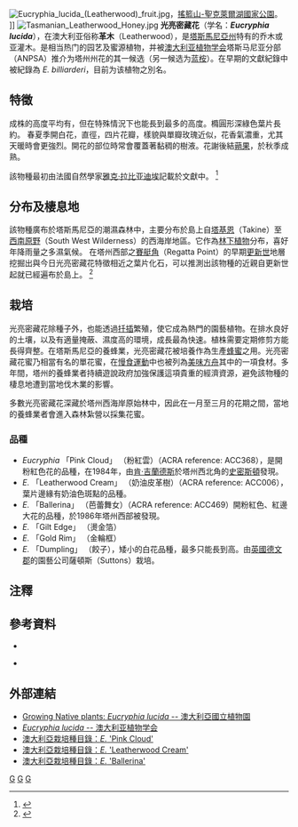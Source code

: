 {{Speciesbox
| taxon = Eucryphia lucida
| image= Eucryphia_lucida_Leatherwood_flower.jpg
| image_caption= 花。位於塔斯馬尼亞之[[蒙特祖馬瀑布|蒙特祖馬瀑布]]。
| image2= Eucryphia lucida Leatherwood in flower.jpg
| image2_caption= 開花的年輕植株（中間偏左，開白花者）
| binomial_authority= （[[雅克·拉比亚迪埃|Labill.]]) [[亨利·厄尼斯特·白利昂|Baill.]]
}}
[[Image:Eucryphia_lucida_(Leatherwood)_fruit.jpg|thumb]]，[[搖籃山-聖克萊爾湖國家公園|搖籃山-聖克萊爾湖國家公園]]。 ]]
[[File:Tasmanian_Leatherwood_Honey.jpg|thumb]]
{{commons|Category:Eucryphia_lucida}}
'''光亮密藏花'''（学名：'''''Eucryphia lucida'''''），在澳大利亚俗称'''革木'''（Leatherwood），是[[塔斯馬尼亞州|塔斯馬尼亞州]]特有的乔木或亚灌木。是相当热门的园艺及蜜源植物，并被[[澳大利亚植物学会|澳大利亚植物学会]]塔斯马尼亚分部（ANPSA）推介为塔州州花的其一候选（另一候选为[[蓝桉|蓝桉]]）。在早期的文獻紀錄中被紀錄為 ''E. billiarderi''，目前为该植物之別名。

==特徵==

成株的高度平均有{{convert|2|to|10|m|ft}}，但在特殊情況下也能長到最多{{convert|25|m|ft}}的高度。橢圓形深綠色葉片長約{{convert|2|to|4|cm|in}}。 春夏季開白花，直徑{{convert|2.5|to|4|cm|in}}，四片花瓣，樣貌與單瓣玫瑰近似，花香氣濃重，尤其天暖時會更強烈。開花的部位時常會覆蓋著黏稠的樹液。花謝後結[[蒴果|蒴果]]，於秋季成熟。

該物種最初由法國自然學家[[雅克·拉比亚迪埃|雅克·拉比亚迪埃]]記載於文獻中。 <ref>{{APNI|name=''Eucryphia lucida'' （Labill.) Baill.|id=38082}}</ref>

==分布及棲息地==
該物種廣布於塔斯馬尼亞的潮濕森林中，主要分布於島上自[[塔基恩|塔基恩]]（Takine）至[[西南原野_（塔斯馬尼亞）|西南原野]]（South West Wilderness）的西海岸地區。它作為[[林下植物|林下植物]]分布，喜好年降雨量{{convert|1500|to|2500|mm}}之多濕氣候。
在塔州西部之[[賽艇角|賽艇角]]（Regatta Point）的早期[[更新世|更新世]]地層挖掘出與今日光亮密藏花特徵相近之葉片化石，可以推測出該物種的近親自更新世起就已經遍布於島上。 <ref name = "Hill91">{{cite journal | author = Hill, Robert S.  | year = 1991 | title = Leaves of Eucryphia (Eucryphiaceae) from tertiary sediments in south-eastern Australia | journal = Australian Systematic Botany | volume = 4 | issue = 3 | pages = 481–497 | doi=10.1071/SB9910481}}</ref>

==栽培==
光亮密藏花除種子外，也能透過[[扦插|扦插]]繁殖，使它成為熱門的園藝植物。在排水良好的土壤，以及有適量掩蔽、濕度高的環境，成長最為快速。植株需要定期修剪方能長得齊整。在塔斯馬尼亞的養蜂業，光亮密藏花被培養作為生產[[蜂蜜|蜂蜜]]之用。光亮密藏花蜜乃相當有名的單花蜜，在[[慢食運動|慢食運動]]中也被列為[[美味方舟|美味方舟]]其中的一項食材。多年間，塔州的養蜂業者持續遊說政府加強保護這項貴重的經濟資源，避免該物種的棲息地遭到當地伐木業的影響。

多數光亮密藏花深藏於塔州西海岸原始林中，因此在一月至三月的花期之間，當地的養蜂業者會進入森林紮營以採集花蜜。 

===品種===
* ''Eucryphia'' 「Pink Cloud」 （粉紅雲）（ACRA reference: ACC368），是開粉紅色花的品種，在1984年，由[[肯·吉蘭德斯|肯·吉蘭德斯]]於塔州西北角的[[史密斯頓|史密斯頓]]發現。
* ''E.'' 「Leatherwood Cream」 （奶油皮革樹）（ACRA reference: ACC006），葉片邊緣有奶油色斑點的品種。
* ''E.'' 「Ballerina」 （芭蕾舞女）（ACRA reference: ACC469）開粉紅色、紅邊大花的品種，於1986年塔州西部被發現。
* ''E.'' 「Gilt Edge」 （燙金箔）
* ''E.'' 「Gold Rim」 （金輪框）
* ''E.'' 「Dumpling」 （餃子），矮小的白花品種，最多只能長到{{convert|1|m|ft}}高。由[[英國|英國]][[德文郡|德文郡]]的園藝公司薩頓斯（Suttons）栽培。 

==注釋==
{{Reflist}}

==參考資料==
*{{cite journal | author = Gray, AM | year = 1966 | title =  Leatherwood: Wildflowers of Tasmania - Part 2 | journal = Australian Plants | volume = 3 | issue = 26 | pages = 253–4 | publisher = [[Association_of_Societies_for_Growing_Australian_Plants|ASGAP]]}}

*{{cite encyclopedia | author = Elliot, Rodger W. & Jones, David L. | year = 1986 | title = Eu-Go | editor = Elliot, Rodger W. & Jones, David L. | encyclopedia = Encyclopaedia of Australian Plants suitable for cultivation | volume = 4 | pages = 1–447 | publisher = Lothian Publishing | isbn= 0-85091-213-X}}

==外部連結==
*[http://www.anbg.gov.au/gnp/interns-2005/eucryphia-lucida.html Growing Native plants: ''Eucryphia lucida'' -- 澳大利亞國立植物園]{{Wayback|url=http://www.anbg.gov.au/gnp/interns-2005/eucryphia-lucida.html |date=20141117122500 }}
*[http://farrer.csu.edu.au/ASGAP/e-luc.html ''Eucryphia lucida'' -- 澳大利亚植物学会]{{Wayback|url=http://farrer.csu.edu.au/ASGAP/e-luc.html |date=20070830174127 }}
*[http://www.anbg.gov.au/acra/descriptions/acc368.html 澳大利亞栽培種目錄：''E.'' 'Pink Cloud']{{Wayback|url=http://www.anbg.gov.au/acra/descriptions/acc368.html |date=20140216190848 }}
*[http://www.anbg.gov.au/acra/descriptions/acc006.html 澳大利亞栽培種目錄：''E.'' 'Leatherwood Cream']{{Wayback|url=http://www.anbg.gov.au/acra/descriptions/acc006.html |date=20140216190845 }}
*[http://www.anbg.gov.au/acra/descriptions/Acc469.html 澳大利亞栽培種目錄：''E.'' 'Ballerina']{{Wayback|url=http://www.anbg.gov.au/acra/descriptions/Acc469.html |date=20140216190842 }}
{{Taxonbar}}
[[Category:密藏花屬|G]]
[[Category:塔斯馬尼亞植物|G]]
[[Category:蜜源植物|G]]